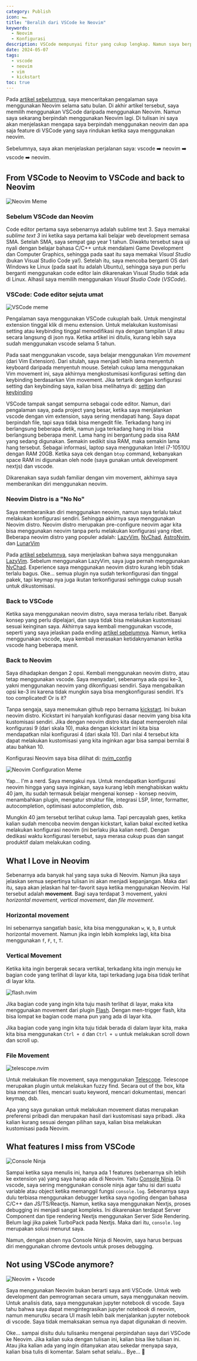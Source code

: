 ```yaml
---
category: Publish
icon: 🏎️
title: "Beralih dari VSCode ke Neovim"
keywords:
  - Neovim
  - Konfigurasi
description: VSCode mempunyai fitur yang cukup lengkap. Namun saya berpindah menggunakan Neovim. Pada tulisan ini saya akan menjelaskan mengapa saya berpindah dari VSCode ke Neovim dan apa saja fitur VSCode yang saya harap ada di Neovim.
date: 2024-05-07
tags:
  - vscode
  - neovim
  - vim
  - kickstart
toc: true
---
```


Pada [artikel sebelumnya](https://alfarizi.vercel.app/blog/apakah-neovim-benar-benar-lebih-baik-daripada-vscode), saya menceritakan pengalaman saya menggunakan Neovim selama satu bulan. Di akhir artikel tersebut, saya memilih menggunakan VSCode daripada menggunakan Neovim. Namun saya sekarang berpindah menggunakan Neovim lagi. Di tulisan ini saya akan menjelaskan mengapa saya berpindah menggunakan neovim dan apa saja feature di VSCode yang saya rindukan ketika saya menggunakan neovim.

Sebelumnya, saya akan menjelaskan perjalanan saya: vscode ➡️ neovim ➡️ vscode ➡️ neovim.

## From VSCode to Neovim to VSCode and back to Neovim

<Image
  src="https://pbs.twimg.com/media/FYzjRcdWYAAuS6-.png"
  alt="Neovim Meme"
  scale={0.8}
/>


### Sebelum VSCode dan Neovim

Code editor pertama saya sebenarnya adalah sublime text 3. Saya memakai _sublime text 3_ ini ketika saya pertama kali belajar web development semasa SMA. Setelah SMA, saya sempat gap year 1 tahun. Diwaktu tersebut saya uji nyali dengan belajar bahasa C/C++ untuk mendalami Game Development dan Computer Graphics, sehingga pada saat itu saya memakai _Visual Studio_ (bukan Visual Studio Code ya!). Setelah itu, saya mencoba berganti OS dari Windows ke Linux (pada saat itu adalah Ubuntu), sehingga saya pun perlu berganti menggunakan code editor lain dikarenakan Visual Studio tidak ada di Linux. Alhasil saya memilih menggunakan _Visual Studio Code_ (_VSCode_).

### VSCode: Code editor sejuta umat

<Image
  src="https://i.redd.it/w7k2w1wk4yq61.png"
  alt="VSCode meme"
  scale={0.5}
/>

Pengalaman saya menggunakan VSCode cukuplah baik. Untuk menginstal extension tinggal klik di menu extension. Untuk melakukan kustomisasi setting atau keybinding tinggal memodifikasi nya dengan tampilan UI atau secara langsung di json nya. Ketika artikel ini ditulis, kurang lebih saya sudah menggunakan vscode selama 5 tahun.

Pada saat menggunakan vscode, saya belajar menggunakan _Vim movement_ (dari Vim Extension). Dari situlah, saya menjadi lebih lama menyentuh keyboard daripada menyentuh mouse. Setelah cukup lama menggunakan Vim movement ini, saya akhirnya mengkostumisasi konfigurasi setting dan keybinding berdasarkan Vim movement. Jika tertarik dengan konfigurasi setting dan keybinding saya, kalian bisa melihatnya di: [setting](https://github.com/alfariiizi/dotfiles/blob/main/dot_config/private_Code/User/settings.json) dan [keybinding](https://github.com/alfariiizi/dotfiles/blob/main/dot_config/private_Code/User/keybindings.json)

VSCode tampak sangat sempurna sebagai code editor. Namun, dari pengalaman saya, pada project yang besar, ketika saya menjalankan vscode dengan vim extension, saya sering mendapati hang. Saya dapat berpindah file, tapi saya tidak bisa mengedit file. Terkadang hang ini berlangsung beberapa detik, namun juga terkadang hang ini bisa berlangsung beberapa menit. Lama hang ini bergantung pada sisa RAM yang sedang digunakan. Semakin sedikit sisa RAM, maka semakin lama hang tersebut. Sebagai informasi, laptop saya menggunakan Intel i7-10510U dengan RAM 20GB. Ketika saya cek dengan `btop` command, kebanyakan space RAM ini digunakan oleh node (saya gunakan untuk development nextjs) dan vscode.

Dikarenakan saya sudah familiar dengan vim movement, akhirnya saya memberanikan diri menggunakan neovim.

### Neovim Distro is a "No No"

Saya memberanikan diri menggunakan neovim, namun saya terlalu takut melakukan konfigurasi sendiri. Sehingga akhirnya saya menggunakan Neovim distro. Neovim distro merupakan pre-configure neovim agar kita bisa menggunakan neovim tanpa perlu melakukan konfigurasi yang ribet. Beberapa neovim distro yang populer adalah: [LazyVim](https://www.lazyvim.org/), [NvChad](https://nvchad.com/), [AstroNvim](https://astronvim.com/), dan [LunarVim](https://www.lunarvim.org/)

Pada [artikel sebelumnya](https://alfarizi.vercel.app/blog/apakah-neovim-benar-benar-lebih-baik-daripada-vscode), saya menjelaskan bahwa saya menggunakan [LazyVim](https://www.lazyvim.org/). Sebelum menggunakan LazyVim, saya juga pernah menggunakan [NvChad](https://nvchad.com/). Experience saya menggunakan neovim distro kurang lebih tidak terlalu bagus. Oke... semua plugin nya sudah terkonfigurasi dan tinggal pakek, tapi keymap nya juga ikutan terkonfigurasi sehingga cukup susah untuk dikustomisasi.

### Back to VSCode

Ketika saya menggunakan neovim distro, saya merasa terlalu ribet. Banyak konsep yang perlu dipelajari, dan saya tidak bisa melakukan kustomisasi sesuai keinginan saya. Akhirnya saya kembali menggunakan vscode, seperti yang saya jelaskan pada ending [artikel sebelumnya](https://alfarizi.vercel.app/blog/apakah-neovim-benar-benar-lebih-baik-daripada-vscode). Namun, ketika menggunakan vscode, saya kembali merasakan ketidaknyamanan ketika vscode hang beberapa menit.

### Back to Neovim

Saya dihadapkan dengan 2 opsi. Kembali menggunakan neovim distro, atau tetap menggunakan vscode. Saya menyadari, sebenarnya ada opsi ke-3, yakni menggunakan neovim yang dikonfiguasi sendiri. Saya mengabaikan opsi ke-3 ini karena tidak mungkin saya bisa mengkonfigurasi sendiri. It's too complicated! Or is it?

Tanpa sengaja, saya menemukan github repo bernama [kickstart](https://github.com/nvim-lua/kickstart.nvim). Ini bukan neovim distro. Kickstart ini hanyalah konfigurasi dasar neovim yang bisa kita kustomisasi sendiri. Jika dengan neovim distro kita dapat memperoleh nilai konfigurasi 9 (dari skala 10), maka dengan kickstart ini kita bisa mendapatkan nilai konfigurasi 4 (dari skala 10). Dari nilai 4 tersebut kita dapat melakukan kustomisasi yang kita inginkan agar bisa sampai bernilai 8 atau bahkan 10.

Konfigurasi Neovim saya bisa dilihat di: [nvim_config](https://github.com/alfariiizi/nvim_config)

<Image
  src="https://i.redd.it/in0sqjbb9zr71.jpg"
  alt="Neovim Configuration Meme"
  scale={0.25}
/>

Yap... I'm a nerd. Saya mengakui nya. Untuk mendapatkan konfigurasi neovim hingga yang saya inginkan, saya kurang lebih menghabiskan waktu 40 jam, itu sudah termasuk belajar mengenai konsep - konsep neovim, menambahkan plugin, mengatur struktur file, integrasi LSP, linter, formatter, autocompletion, optimisasi autocompletion, dsb.

Mungkin 40 jam tersebut terlihat cukup lama. Tapi percayalah gaes, ketika kalian sudah mencoba neovim dengan kickstart, kalian bakal excited ketika melakukan konfigurasi neovim (ini berlaku jika kalian nerd). Dengan dedikasi waktu konfigurasi tersebut, saya merasa cukup puas dan sangat produktif dalam melakukan coding.

## What I Love in Neovim

Sebenarnya ada banyak hal yang saya suka di Neovim. Namun jika saya jelaskan semua sepertinya tulisan ini akan menjadi kepanjangan. Maka dari itu, saya akan jelaskan hal ter-favorit saya ketika menggunakan Neovim. Hal tersebut adalah **movement**. Bagi saya terdapat 3 movement, yakni _horizontal movement_, _vertical movement_, dan _file movement_.

### Horizontal movement

Ini sebenarnya sangatlah basic, kita bisa menggunakan `w`, `W`, `b`, `B` untuk horizontal movement. Namun jika ingin lebih kompleks lagi, kita bisa menggunakan `f`, `F`, `t`, `T`.

### Vertical Movement

Ketika kita ingin bergerak secara vertikal, terkadang kita ingin menuju ke bagian code yang terlihat di layar kita, tapi terkadang juga bisa tidak terlihat di layar kita.

<Image
  src="/content/blog/berpindah-dari-vscode-ke-neovim/flash-nvim.gif"
  alt="flash.nvim"
  scale={1}
/>

Jika bagian code yang ingin kita tuju masih terlihat di layar, maka kita menggunakan movement dari plugin [Flash](https://github.com/folke/flash.nvim). Dengan men-trigger flash, kita bisa lompat ke bagian code mana pun yang ada di layar kita.

Jika bagian code yang ingin kita tuju tidak berada di dalam layar kita, maka kita bisa menggunakan `Ctrl + d` dan `Ctrl + u` untuk melakukan scroll down dan scroll up.

### File Movement

<Image
  src="/content/blog/berpindah-dari-vscode-ke-neovim/find-files-telescope.gif"
  alt="telescope.nvim"
  scale={1}
/>

Untuk melakukan file movement, saya menggunakan [Telescope](https://github.com/nvim-telescope/telescope.nvim). Telescope merupakan plugin untuk melakukan fuzzy find. Secara out of the box, kita bisa mencari files, mencari suatu keyword, mencari dokumentasi, mencari keymap, dsb.

<Callout title="Preferensi Pribadi" status="note">
  Apa yang saya gunakan untuk melakukan movement diatas merupakan preferensi pribadi dan merupakan hasil dari kustomisasi saya pribadi. Jika kalian kurang sesuai dengan pilihan saya, kalian bisa melakukan kustomisasi pada Neovim.
</Callout>

## What features I miss from VSCode

<Image
  src="https://i.ytimg.com/vi/XR6OaznDwl8/maxresdefault.jpg"
  alt="Console Ninja"
  scale={0.2}
/>

Sampai ketika saya menulis ini, hanya ada 1 features (sebenarnya sih lebih ke extension ya) yang saya harap ada di Neovim. Yaitu [Console Ninja](https://marketplace.visualstudio.com/items?itemName=WallabyJs.console-ninja). Di vscode, saya sering menggunakan console ninja agar tahu isi dari suatu variable atau object ketika memanggil fungsi `console.log`. Sebenarnya saya dulu terbiasa menggunakan debugger ketika saya ngoding dengan bahasa C/C++ dan JS/TS/Reactjs. Namun, ketika saya menggunakan Nextjs, proses debugging ini menjadi sangat kompleks. Ini dikarenakan terdapat Server Component dan tipe rendering Nextjs menggunakan Server Side Rendering. Belum lagi jika pakek TurboPack pada Nextjs. Maka dari itu, `console.log` merupakan solusi menurut saya.

Namun, dengan absen nya Console Ninja di Neovim, saya harus berpuas diri menggunakan chrome devtools untuk proses debugging.

## Not using VSCode anymore?

<Image
  src="https://i.redd.it/f1lqhl6j5lp81.png"
  alt="Neovim + Vscode"
  scale={0.4}
/>

Saya menggunakan Neovim bukan berarti saya anti VSCode. Untuk web development dan pemrograman secara umum, saya menggunakan neovim. Untuk analisis data, saya menggunakan jupyter notebook di vscode. Saya tahu bahwa saya dapat mengintegrasikan jupyter notebook di neovim, namun menurutku secara UI masih lebih baik menjalankan jupyter notebook di vscode. Saya tidak memaksakan semua nya dapat digunakan di neovim.

Oke... sampai disitu dulu tulisanku mengenai perpindahan saya dari VSCode ke Neovim. Jika kalian suka dengan tulisan ini, kalian bisa like tulisan ini. Atau jika kalian ada yang ingin ditanyakan atau sekedar menyapa saya, kalian bisa tulis di komentar. Salam sehat selalu... Bye... 👋

